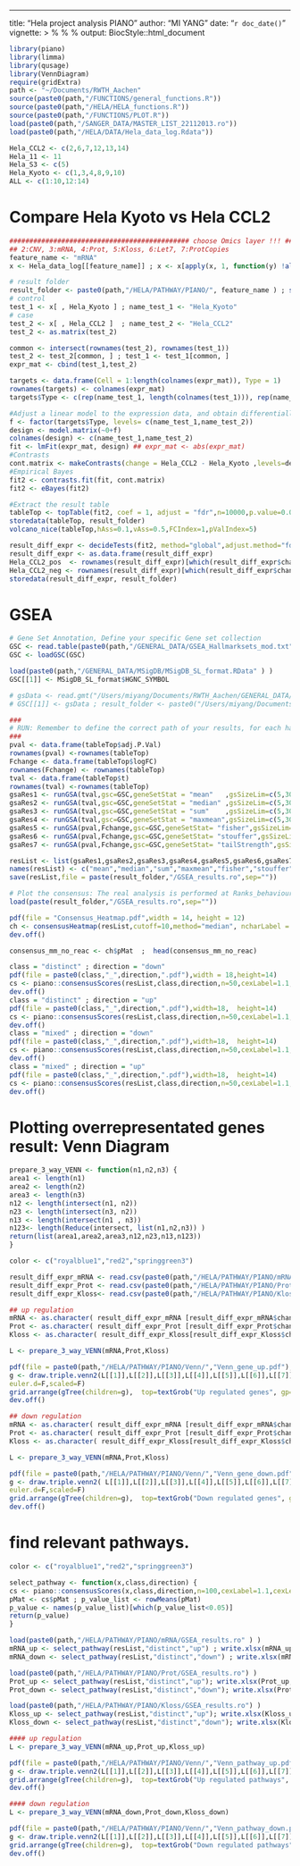---
title: "Hela project analysis PIANO"
author: "MI YANG"
date: "`r doc_date()`"
vignette: >
  %\VignetteIndexEntry{Bioconductor style for HTML documents}
  %\VignetteEngine{knitr::rmarkdown}
  %\VignetteEncoding{UTF-8}
output: 
  BiocStyle::html_document

```r
library(piano)
library(limma)
library(qusage)
library(VennDiagram)
require(gridExtra)
path <- "~/Documents/RWTH_Aachen"
source(paste0(path,"/FUNCTIONS/general_functions.R"))
source(paste0(path,"/HELA/HELA_functions.R"))
source(paste0(path,"/FUNCTIONS/PLOT.R"))
load(paste0(path,"/SANGER_DATA/MASTER_LIST_22112013.ro")) 
load(paste0(path,"/HELA/DATA/Hela_data_log.Rdata"))

Hela_CCL2 <- c(2,6,7,12,13,14)
Hela_11 <- 11
Hela_S3 <- c(5)
Hela_Kyoto <- c(1,3,4,8,9,10)
ALL <- c(1:10,12:14)
```

# Compare Hela Kyoto vs Hela CCL2

```r
############################################# choose Omics layer !!! #############################################
## 2:CNV, 3:mRNA, 4:Prot, 5:Kloss, 6:Let7, 7:ProtCopies
feature_name <- "mRNA"
x <- Hela_data_log[[feature_name]] ; x <- x[apply(x, 1, function(y) !all(is.na(y))),]

# result folder
result_folder <- paste0(path,"/HELA/PATHWAY/PIANO/", feature_name ) ; setwd(result_folder) 
# control
test_1 <- x[ , Hela_Kyoto ] ; name_test_1 <- "Hela_Kyoto"
# case
test_2 <- x[ , Hela_CCL2 ]  ; name_test_2 <- "Hela_CCL2"
test_2 <- as.matrix(test_2)   

common <- intersect(rownames(test_2), rownames(test_1))
test_2 <- test_2[common, ] ; test_1 <- test_1[common, ] 
expr_mat <- cbind(test_1,test_2) 

targets <- data.frame(Cell = 1:length(colnames(expr_mat)), Type = 1)  
rownames(targets) <- colnames(expr_mat)
targets$Type <- c(rep(name_test_1, length(colnames(test_1))), rep(name_test_2, length(colnames(test_2))))

#Adjust a linear model to the expression data, and obtain differentially expressed genes
f <- factor(targets$Type, levels= c(name_test_1,name_test_2))
design <- model.matrix(~0+f)
colnames(design) <- c(name_test_1,name_test_2)
fit <- lmFit(expr_mat, design) ## expr_mat <- abs(expr_mat)
#Contrasts 
cont.matrix <- makeContrasts(change = Hela_CCL2 - Hela_Kyoto ,levels=design)
#Empirical Bayes
fit2 <- contrasts.fit(fit, cont.matrix)
fit2 <- eBayes(fit2)

#Extract the result table
tableTop <- topTable(fit2, coef = 1, adjust = "fdr",n=10000,p.value=0.05 )
storedata(tableTop, result_folder)
volcano_nice(tableTop,hAss=0.1,vAss=0.5,FCIndex=1,pValIndex=5)

result_diff_expr <- decideTests(fit2, method="global",adjust.method="fdr",p.value=0.05) ## p.value=0.05  lfc = 0.6
result_diff_expr <- as.data.frame(result_diff_expr)
Hela_CCL2_pos  <- rownames(result_diff_expr)[which(result_diff_expr$change == 1)]
Hela_CCL2_neg <- rownames(result_diff_expr)[which(result_diff_expr$change == -1)]
storedata(result_diff_expr, result_folder)

```


# GSEA
```r
# Gene Set Annotation, Define your specific Gene set collection
GSC <- read.table(paste0(path,"/GENERAL_DATA/GSEA_Hallmarksets_mod.txt" ), header = FALSE, sep = "\t")
GSC <- loadGSC(GSC)

load(paste0(path,"/GENERAL_DATA/MSigDB/MSigDB_SL_format.RData" ) ) 
GSC[[1]] <- MSigDB_SL_format$HGNC_SYMBOL

# gsData <- read.gmt("/Users/miyang/Documents/RWTH_Aachen/GENERAL_DATA/GO_CC/c5.cc.v6.0.symbols.gmt")
# GSC[[1]] <- gsData ; result_folder <- paste0("/Users/miyang/Documents/RWTH_Aachen/HELA/PATHWAY/PIANO/", feature_name,"/CC" ) ; setwd(result_folder) 

###
# RUN: Remember to define the correct path of your results, for each hallmark set
###
pval <- data.frame(tableTop$adj.P.Val)
rownames(pval) <-rownames(tableTop)
Fchange <- data.frame(tableTop$logFC)
rownames(Fchange) <- rownames(tableTop)
tval <- data.frame(tableTop$t)
rownames(tval) <-rownames(tableTop)
gsaRes1 <- runGSA(tval,gsc=GSC,geneSetStat = "mean"   ,gsSizeLim=c(5,300))            ; #save(gsaRes1,file = paste(result_folder,"/gsaRes1.ro",sep=""))
gsaRes2 <- runGSA(tval,gsc=GSC,geneSetStat = "median" ,gsSizeLim=c(5,300))            ; #save(gsaRes2,file = paste(result_folder,"/gsaRes2.ro",sep=""))
gsaRes3 <- runGSA(tval,gsc=GSC,geneSetStat = "sum"    ,gsSizeLim=c(5,300))            ; #save(gsaRes3,file = paste(result_folder,"/gsaRes3.ro",sep=""))
gsaRes4 <- runGSA(tval,gsc=GSC,geneSetStat = "maxmean",gsSizeLim=c(5,300))            ; #save(gsaRes4,file = paste(result_folder,"/gsaRes4.ro",sep=""))
gsaRes5 <- runGSA(pval,Fchange,gsc=GSC,geneSetStat= "fisher",gsSizeLim=c(5,300))      ; #save(gsaRes5,file = paste(result_folder,"/gsaRes5.ro",sep=""))
gsaRes6 <- runGSA(pval,Fchange,gsc=GSC,geneSetStat= "stouffer",gsSizeLim=c(5,300))    ; #save(gsaRes6,file = paste(result_folder,"/gsaRes6.ro",sep=""))
gsaRes7 <- runGSA(pval,Fchange,gsc=GSC,geneSetStat= "tailStrength",gsSizeLim=c(5,300)); #save(gsaRes7,file = paste(result_folder,"/gsaRes7.ro",sep=""))

resList <- list(gsaRes1,gsaRes2,gsaRes3,gsaRes4,gsaRes5,gsaRes6,gsaRes7)
names(resList) <- c("mean","median","sum","maxmean","fisher","stouffer","tailStrength")
save(resList,file = paste(result_folder,"/GSEA_results.ro",sep=""))

# Plot the consensus: The real analysis is performed at Ranks_behaviour
load(paste(result_folder,"/GSEA_results.ro",sep=""))

pdf(file = "Consensus_Heatmap.pdf",width = 14, height = 12)
ch <- consensusHeatmap(resList,cutoff=10,method="median", ncharLabel = 70, cellnote = "consensusScore", cex = 1 ,plot = TRUE) 
dev.off()

consensus_mm_no_reac <- ch$pMat  ;  head(consensus_mm_no_reac)

class = "distinct" ; direction = "down"
pdf(file = paste0(class,"_",direction,".pdf"),width = 18,height=14)
cs <- piano::consensusScores(resList,class,direction,n=50,cexLabel=1.1,cexLegend=2.5)
dev.off()
class = "distinct" ; direction = "up"
pdf(file = paste0(class,"_",direction,".pdf"),width=18,  height=14)
cs <- piano::consensusScores(resList,class,direction,n=50,cexLabel=1.1,cexLegend=2.5)
dev.off()
class = "mixed" ; direction = "down"
pdf(file = paste0(class,"_",direction,".pdf"),width=18,  height=14)
cs <- piano::consensusScores(resList,class,direction,n=50,cexLabel=1.1,cexLegend=2.5)
dev.off()
class = "mixed" ; direction = "up"
pdf(file = paste0(class,"_",direction,".pdf"),width=18,  height=14)
cs <- piano::consensusScores(resList,class,direction,n=50,cexLabel=1.1,cexLegend=2.5)
dev.off()

```



# Plotting overrepresentated genes result: Venn Diagram
```r
prepare_3_way_VENN <- function(n1,n2,n3) {
area1 <- length(n1)
area2 <- length(n2)
area3 <- length(n3)
n12 <- length(intersect(n1, n2))
n23 <- length(intersect(n3, n2))
n13 <- length(intersect(n1 , n3))
n123<- length(Reduce(intersect, list(n1,n2,n3)) )
return(list(area1,area2,area3,n12,n23,n13,n123))
}

color <- c("royalblue1","red2","springgreen3")

result_diff_expr_mRNA <- read.csv(paste0(path,"/HELA/PATHWAY/PIANO/mRNA/result_diff_expr" ))
result_diff_expr_Prot <- read.csv(paste0(path,"/HELA/PATHWAY/PIANO/Prot/result_diff_expr" ))
result_diff_expr_Kloss<- read.csv(paste0(path,"/HELA/PATHWAY/PIANO/Kloss/result_diff_expr" ))

## up regulation
mRNA <- as.character( result_diff_expr_mRNA [result_diff_expr_mRNA$change ==1,1] ) 
Prot <- as.character( result_diff_expr_Prot [result_diff_expr_Prot$change ==1,1] ) 
Kloss <- as.character( result_diff_expr_Kloss[result_diff_expr_Kloss$change==1,1] ) 

L <- prepare_3_way_VENN(mRNA,Prot,Kloss)

pdf(file = paste0(path,"/HELA/PATHWAY/PIANO/Venn/","Venn_gene_up.pdf"),width=30,  height=30, onefile = F)
g <- draw.triple.venn2(L[[1]],L[[2]],L[[3]],L[[4]],L[[5]],L[[6]],L[[7]],category=c("mRNA","Protein","Kloss"),fill=color,cat.cex=7,cex=7,
euler.d=F,scaled=F) 
grid.arrange(gTree(children=g),  top=textGrob("Up regulated genes", gp=gpar(fontsize=80 )))
dev.off()

## down regulation
mRNA <- as.character( result_diff_expr_mRNA [result_diff_expr_mRNA$change ==-1,1] ) 
Prot <- as.character( result_diff_expr_Prot [result_diff_expr_Prot$change ==-1,1] ) 
Kloss <- as.character( result_diff_expr_Kloss[result_diff_expr_Kloss$change==-1,1] ) 

L <- prepare_3_way_VENN(mRNA,Prot,Kloss)

pdf(file = paste0(path,"/HELA/PATHWAY/PIANO/Venn/","Venn_gene_down.pdf"),width=30,  height=30, onefile = F)
g <- draw.triple.venn2( L[[1]],L[[2]],L[[3]],L[[4]],L[[5]],L[[6]],L[[7]] ,category=c("mRNA","Protein","Kloss"),fill=color,cat.cex=7,cex=7,
euler.d=F,scaled=F) 
grid.arrange(gTree(children=g),  top=textGrob("Down regulated genes", gp=gpar(fontsize=80 )))
dev.off()

```


# find relevant pathways.
```r
color <- c("royalblue1","red2","springgreen3")

select_pathway <- function(x,class,direction) {
cs <- piano::consensusScores(x,class,direction,n=100,cexLabel=1.1,cexLegend=2.5)
pMat <- cs$pMat ; p_value_list <- rowMeans(pMat)
p_value <- names(p_value_list)[which(p_value_list<0.05)]
return(p_value)
}

load(paste0(path,"/HELA/PATHWAY/PIANO/mRNA/GSEA_results.ro" ) )
mRNA_up <- select_pathway(resList,"distinct","up") ; write.xlsx(mRNA_up, paste0(path,"/HELA/PATHWAY/PIANO/Venn/mRNA_up.xlsx" ) ) 
mRNA_down <- select_pathway(resList,"distinct","down") ; write.xlsx(mRNA_down, paste0(path,"/HELA/PATHWAY/PIANO/Venn/mRNA_down.xlsx" ) )

load(paste0(path,"/HELA/PATHWAY/PIANO/Prot/GSEA_results.ro") ) 
Prot_up <- select_pathway(resList,"distinct","up"); write.xlsx(Prot_up, paste0(path,"/HELA/PATHWAY/PIANO/Venn/Prot_up.xlsx" ) )
Prot_down <- select_pathway(resList,"distinct","down"); write.xlsx(Prot_down, paste0(path,"/HELA/PATHWAY/PIANO/Venn/Prot_down.xlsx" ) )

load(paste0(path,"/HELA/PATHWAY/PIANO/Kloss/GSEA_results.ro") )
Kloss_up <- select_pathway(resList,"distinct","up"); write.xlsx(Kloss_up, paste0(path,"/HELA/PATHWAY/PIANO/Venn/Kloss_up.xlsx" ) )
Kloss_down <- select_pathway(resList,"distinct","down"); write.xlsx(Kloss_down, paste0(path,"/HELA/PATHWAY/PIANO/Venn/Kloss_down.xlsx" ) )

#### up regulation 
L <- prepare_3_way_VENN(mRNA_up,Prot_up,Kloss_up)

pdf(file = paste0(path,"/HELA/PATHWAY/PIANO/Venn/","Venn_pathway_up.pdf"),width=30,  height=30, onefile = F)
g <- draw.triple.venn2(L[[1]],L[[2]],L[[3]],L[[4]],L[[5]],L[[6]],L[[7]],category=c("mRNA","Protein","Kloss"),fill=color,cat.cex=7,cex=7,euler.d=F,scaled=F ) 
grid.arrange(gTree(children=g),  top=textGrob("Up regulated pathways", gp=gpar(fontsize=80 )))
dev.off()

#### down regulation 
L <- prepare_3_way_VENN(mRNA_down,Prot_down,Kloss_down)

pdf(file = paste0(path,"/HELA/PATHWAY/PIANO/Venn/","Venn_pathway_down.pdf"),width=30,  height=30, onefile = F)
g <- draw.triple.venn2(L[[1]],L[[2]],L[[3]],L[[4]],L[[5]],L[[6]],L[[7]],category=c("mRNA","Protein","Kloss"),fill=color,cat.cex=7,cex=7,euler.d=F,scaled=F ) 
grid.arrange(gTree(children=g),  top=textGrob("Down regulated pathways", gp=gpar(fontsize=80 )))
dev.off()



```





